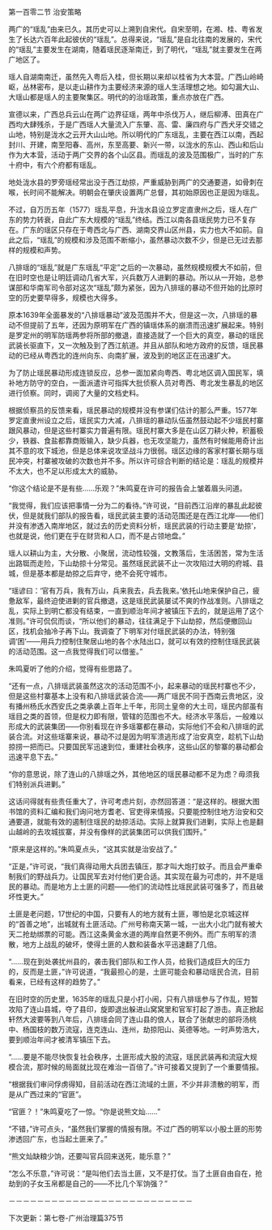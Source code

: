 

第一百零二节 治安策略

两广的“瑶乱”由来已久。其历史可以上溯到自宋代。自宋至明，在湘、桂、粤省发生了长达六百年此起彼伏的“瑶乱”。总得来说，“瑶乱”是自北往南的发展的，宋代的“瑶乱”主要发生在湖南，随着瑶民逐渐南迁，到了明代，“瑶乱”就主要发生在两广地区了。

瑶人自湖南南迁，虽然先入粤后入桂，但长期以来却以桂省为大本营。广西山岭崎岖，丛林密布，是以走山耕作为主要经济来源的瑶人生活理想之地。如勾漏大山、大瑶山都是瑶人的主要聚集区。明代的的治瑶政策，重点亦放在广西。

宣德以来，广西总兵云山在两广边界征瑶，两年中杀伐万人，继后柳溥、田真在广西均大肆残杀，于是广西瑶人大量流入广东肇、高、雷、廉四府与广西犬牙交错之山地，特别是泷水之云开大山山地。所以明代的广东瑶乱，主要在西江以南，西起封川、开建，南至阳春、高州，东至高要、新兴一带，以泷水的东山、西山和后山作为大本营，活动于两广交界的各个山区县。而瑶乱的波及范围极广，当时的广东十府中，有六个府都有瑶乱。

地处泷水县的罗旁瑶经常出没于西江劫掠，严重威胁到两广的交通要道，如骨刺在喉，长时间不能解决。明朝会在肇庆设置两广总督，其初始原因也正是因为瑶乱。

不过，自万历五年（1577）瑶乱平息，升泷水县设立罗定直隶州之后，瑶人在广东的势力转衰，自此广东大规模的“瑶乱”终结。西江以南各县瑶民势力已不复存在。广东的瑶区只存在于粤西北与广西、湖南交界山区州县，实力也大不如前。自此之后，“瑶乱”的规模和涉及范围不断缩小，虽然暴动次数不少，但是已无过去那样的规模和声势。

八排瑶的“瑶乱”就是广东瑶乱“平定”之后的一次暴动，虽然规模规模大不如前，但在旧时空也是让明廷调动几省大军，兴兵数万人进剿的暴动。所以从一开始，总参谋部和华南军司令部对这次“瑶乱”颇为紧张，因为八排瑶的暴动不但开始的比原时空的历史要早得多，规模也大得多。

原本1639年全面暴发的“八排瑶暴动”波及范围并不大，但是这一次，八排瑶的暴动不但提前了五年，还因为原明军在广西的镇瑶体系的崩溃而迅速扩展起来。特别是罗定州的明军防瑶两参将所部的撤退，直接造就了一个巨大的真空，暴动的瑶民武装长驱直下，又一次触及到了西江航道。并且从部队和地方政府的反馈，瑶民暴动的已经从粤西北的连州向东、向南扩展，波及到的地区正在迅速扩大。

为了防止瑶民暴动形成连锁反应，总参一面加紧向粤西、粤北地区调入国民军，填补地方防守的空白，一面派遣许可指挥大批侦察人员对粤西、粤北发生暴乱的地区进行侦察。同时，调阅了大量的文档史料。

根据侦察员的反馈来看，瑶民暴动的规模并没有参谋们估计的那么严重。1577年罗定直隶州设立之后，瑶民实力大减，八排瑶的暴动队伍虽然鼓动起不少瑶民村寨跟风暴动，但是这些村寨实力普遍有限。瑶民村寨大多是在山区刀耕火种，积蓄极少，铁器、食盐都靠商贩输入，缺少兵器，也无攻坚能力，虽然有时候能用奇计出其不意的攻下城池，但是总体来说攻坚战斗力很弱。瑶区边缘的客家村寨长期与瑶民冲突，村寨被攻破的次数也并不多。所以许可综合判断的结论是：瑶乱的规模并不太大，也不足以形成太大的威胁。

“你这个结论是不是有些……乐观？”朱鸣夏在许可的报告会上皱着眉头问道。

“我觉得，我们应该把事情一分为二的看待。”许可说，“目前西江沿岸的暴乱此起彼伏，但是就我们部队的报告看，瑶民武装主要的活动范围还是在西江北岸――他们并没有渗透入南岸地区，就过去的历史资料分析，瑶民武装的行动主要是‘劫掠’，也就是说，他们更在乎在财货和人口，而不是占领地盘。”

瑶人以耕山为主，大分散、小聚居，流动性较强，文教落后，生活困苦，常为生活出路铤而走险，下山劫掠十分常见。虽然瑶民武装不止一次攻陷过大明的府城、县城，但是基本都是劫掠之后弃守，绝不会死守城市。

“瑶谚曰：‘官有万兵，我有万山，兵来我去，兵去我来。’依托山地来保护自己，疲惫敌军，最终迫使进剿的官兵撤退，这是瑶民武装屡试不爽的作战准则。八排瑶之乱，实际上到明亡都没有结束，一直到顺治年间才被镇压下去的，就是运用了这个准则。”许可侃侃而谈，“所以他们的暴动，往往满足于下山劫掠，然后便撤回山区，找机会抽冷子再下山。我调查了下明军对付瑶民武装的办法，特别强调‘困’――用兵力控制住聚居山地的各个水陆出口，就可以有效的控制住瑶民武装的活动范围。这一点我觉得我们可以借鉴。”

朱鸣夏听了他的介绍，觉得有些思路了。

“还有一点，八排瑶武装虽然这次的活动范围不小，起来暴动的瑶民村寨也不少，但是这些村寨基本上没有和八排瑶武装合流――两广瑶民不同于西南云贵地区，没有播州杨氏水西安氏之类承袭上百年上千年，形同土皇帝的大土司，瑶民内部虽有瑶目之类的首领，但是权力即有限，管辖的范围也不大。经济水平落后，一般难以形成大的武装集团――你别看现在许多瑶寨都在暴动，实际他们不会和八排瑶的武装合流。对这些瑶寨来说，暴动不过是因为明军溃逃形成了治安真空，趁机下山劫掠捞一把而已。只要国民军迅速到位，重建社会秩序，这些山区的黎寨的暴动都会迅速平息下去。”

“你的意思说，除了连山的八排瑶之外，其他地区的瑶民暴动都不足为虑？毋须我们特别派兵进剿。”

这话问得就有些责任重大了，许可考虑片刻，亦然回答道：“是这样的。根据大图书馆的资料汇编和我们询问地方耆老、官吏得来情报。只要能控制住地方治安和交通要道，就能有效的遏制住瑶民的劫掠活动。实际上就算我们进剿，实际上也是翻山越岭的去攻城拔寨，并没有像样的武装集团可以供我们围歼。”

“原来是这样的。”朱鸣夏点头，“这其实就是治安战了。”

“正是，”许可说，“我们真得动用大兵团去镇压，那才叫大炮打蚊子。而且会严重牵制我们的野战兵力。让国民军去对付他们更合适。其实现在最为可虑的，并不是瑶民的暴动。而是地方上土匪的问题――他们的流动性比瑶民武装可强多了，而且破坏性更大。”

土匪是老问题，17世纪的中国，只要有人的地方就有土匪，哪怕是北京城这样的“首善之地”，出城就有土匪活动。广州号称南天第一城，一出大小北门就有被大天二抢劫绑票的可能。西江这条黄金水道的两岸自然更不例外。而广东明军的溃散，地方上战乱的破坏，使得土匪的人数和装备水平迅速翻了几倍。

“……现在到处袭扰州县的，袭击我们部队和工作人员，给我们造成巨大的压力的，反而是土匪，”许可说道，“我最担心的是，土匪可能会和暴动瑶民合流，目前看来，已经有这样的趋势了。”

在旧时空的历史里，1635年的瑶乱只是小打小闹，只有八排瑶参与了作乱，短暂攻陷了连山县城，夺了县印，旋即退出躲进山窝窝里和官军打起了游击。真正掀起轩然大波要等到八年后，八排瑶会同了连山县的俍人，联合了张献忠的部将汤桃中、杨国枝的数万流寇，连克连山、连州，劫掠阳山、英德等地。一时声势浩大，要到顺治年间才被清军镇压下去。

“……要是不能尽快恢复社会秩序，土匪形成大股的流寇，瑶民武装再和流寇大规模合流，那时候的局面就比现在难治一百倍了。”许可接着又提到了一个重要情报。

“根据我们审问俘虏得知，目前活动在西江流域的土匪，不少并非溃散的明军，而是从广西过来的“官匪”。

“官匪？！”朱鸣夏吃了一惊。“你是说熊文灿……”

“不错，”许可点头，“虽然我们掌握的情报有限。不过广西的明军以小股土匪的形势渗透回广东，也当起土匪来了。”

“熊文灿缺粮少饷，还要叫官兵回来送死，能乐意？”

“怎么不乐意，”许可说：“是叫他们去当土匪，又不是打仗。当了土匪自由自在，抢劫到的子女玉帛都是自己的――不比几个军饷强？”

－－－－－－－－－－－－－－－－－－－－－－－－－－

下次更新：第七卷-广州治理篇375节

